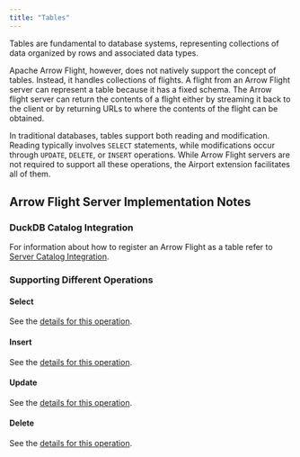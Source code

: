 ```yaml
---
title: "Tables"
---
```


Tables are fundamental to database systems, representing collections of data organized by rows and associated data types.

Apache Arrow Flight, however, does not natively support the concept of tables. Instead, it handles collections of flights. A flight from an Arrow Flight server can represent a table because it has a fixed schema.  The Arrow flight server can return the contents of a flight either by streaming it back to the client or by returning URLs to where the contents of the flight can be obtained.

In traditional databases, tables support both reading and modification. Reading typically involves `SELECT` statements, while modifications occur through `UPDATE`, `DELETE`, or `INSERT` operations. While Arrow Flight servers are not required to support all these operations, the Airport extension facilitates all of them.

## Arrow Flight Server Implementation Notes

### DuckDB Catalog Integration

For information about how to register an Arrow Flight as a table refer to [Server Catalog Integration](server_catalog_integration.html).

### Supporting Different Operations

#### Select

See the [details for this operation](table_select.qmd).

#### Insert

See the [details for this operation](table_insert.qmd).

#### Update

See the [details for this operation](table_update.qmd).

#### Delete

See the [details for this operation](table_delete.qmd).



